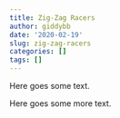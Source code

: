 ```yaml
---
title: Zig-Zag Racers
author: giddybb
date: '2020-02-19'
slug: zig-zag-racers
categories: []
tags: []
---
```


Here goes some text.

Here goes some more text. 